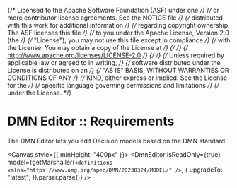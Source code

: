 {/* Licensed to the Apache Software Foundation (ASF) under one */}
{/* or more contributor license agreements. See the NOTICE file */}
{/* distributed with this work for additional information */}
{/* regarding copyright ownership. The ASF licenses this file */}
{/* to you under the Apache License, Version 2.0 (the */}
{/* "License"); you may not use this file except in compliance */}
{/* with the License. You may obtain a copy of the License at */}
{/*  */}
{/* http://www.apache.org/licenses/LICENSE-2.0 */}
{/*  */}
{/* Unless required by applicable law or agreed to in writing, */}
{/* software distributed under the License is distributed on an */}
{/* "AS IS" BASIS, WITHOUT WARRANTIES OR CONDITIONS OF ANY */}
{/* KIND, either express or implied. See the License for the */}
{/* specific language governing permissions and limitations */}
{/* under the License. */}



<Meta title="Reference/Requirements" />

# DMN Editor :: Requirements

The DMN Editor lets you edit Decision models based on the DMN standard.

<Canvas style={{ minHeight: "400px" }}>
  <DmnEditor
    isReadOnly={true}
    model={getMarshaller(`<definitions xmlns="https://www.omg.org/spec/DMN/20230324/MODEL/" />`, {
      upgradeTo: "latest",
    }).parser.parse()}
  />
</Canvas>
